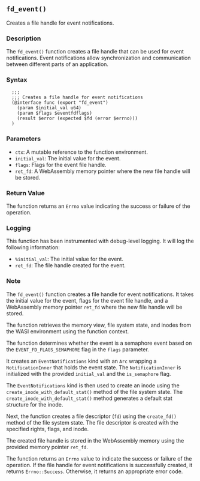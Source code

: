 ## `fd_event()`

Creates a file handle for event notifications.

### Description

The `fd_event()` function creates a file handle that can be used for event notifications. Event notifications allow synchronization and communication between different parts of an application.

### Syntax

```ebnf
  ;;;
  ;;; Creates a file handle for event notifications
  (@interface func (export "fd_event")
    (param $initial_val u64)
    (param $flags $eventfdflags)
    (result $error (expected $fd (error $errno)))
  )
```
### Parameters

- `ctx`: A mutable reference to the function environment.
- `initial_val`: The initial value for the event.
- `flags`: Flags for the event file handle.
- `ret_fd`: A WebAssembly memory pointer where the new file handle will be stored.

### Return Value

The function returns an `Errno` value indicating the success or failure of the operation.

### Logging

This function has been instrumented with debug-level logging. It will log the following information:

- `%initial_val`: The initial value for the event.
- `ret_fd`: The file handle created for the event.

### Note

The `fd_event()` function creates a file handle for event notifications. It takes the initial value for the event, flags for the event file handle, and a WebAssembly memory pointer `ret_fd` where the new file handle will be stored.

The function retrieves the memory view, file system state, and inodes from the WASI environment using the function context.

The function determines whether the event is a semaphore event based on the `EVENT_FD_FLAGS_SEMAPHORE` flag in the `flags` parameter.

It creates an `EventNotifications` kind with an `Arc` wrapping a `NotificationInner` that holds the event state. The `NotificationInner` is initialized with the provided `initial_val` and the `is_semaphore` flag.

The `EventNotifications` kind is then used to create an inode using the `create_inode_with_default_stat()` method of the file system state. The `create_inode_with_default_stat()` method generates a default stat structure for the inode.

Next, the function creates a file descriptor (`fd`) using the `create_fd()` method of the file system state. The file descriptor is created with the specified rights, flags, and inode.

The created file handle is stored in the WebAssembly memory using the provided memory pointer `ret_fd`.

The function returns an `Errno` value to indicate the success or failure of the operation. If the file handle for event notifications is successfully created, it returns `Errno::Success`. Otherwise, it returns an appropriate error code.
